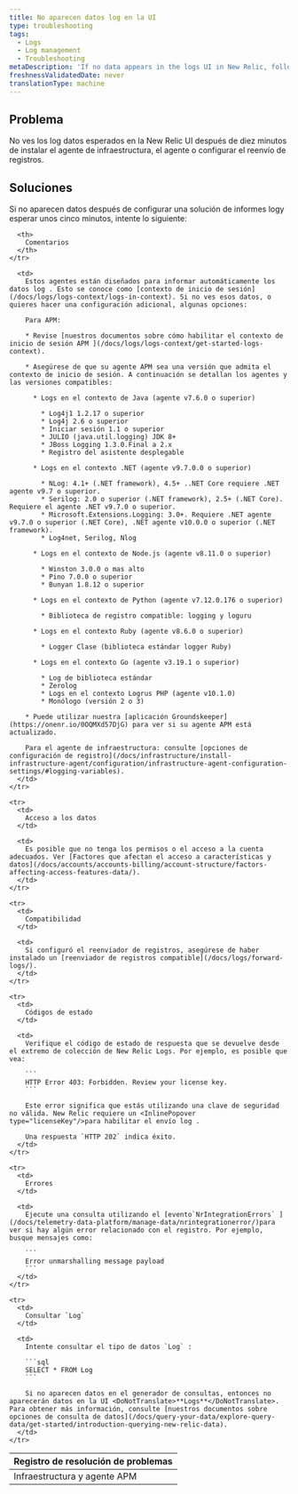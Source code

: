 ```yaml
---
title: No aparecen datos log en la UI
type: troubleshooting
tags:
  - Logs
  - Log management
  - Troubleshooting
metaDescription: 'If no data appears in the logs UI in New Relic, follow these troubleshooting tips.'
freshnessValidatedDate: never
translationType: machine
---
```


## Problema

No ves los log datos esperados en la New Relic UI después de diez minutos de instalar el agente de infraestructura, el <InlinePopover type="apm"/>agente o configurar el reenvío de registros.

## Soluciones

Si no aparecen datos después de configurar una solución de informes logy esperar unos cinco minutos, intente lo siguiente:

<table>
  <thead>
    <tr>
      <th>
        Registro de resolución de problemas
      </th>

      <th>
        Comentarios
      </th>
    </tr>
  </thead>

  <tbody>
    <tr>
      <td>
        Infraestructura y agente APM
      </td>

      <td>
        Estos agentes están diseñados para informar automáticamente los datos log . Esto se conoce como [contexto de inicio de sesión](/docs/logs/logs-context/logs-in-context). Si no ves esos datos, o quieres hacer una configuración adicional, algunas opciones:

        Para APM:

        * Revise [nuestros documentos sobre cómo habilitar el contexto de inicio de sesión APM ](/docs/logs/logs-context/get-started-logs-context).

        * Asegúrese de que su agente APM sea una versión que admita el contexto de inicio de sesión. A continuación se detallan los agentes y las versiones compatibles:

          * Logs en el contexto de Java (agente v7.6.0 o superior)

            * Log4j1 1.2.17 o superior
            * Log4j 2.6 o superior
            * Iniciar sesión 1.1 o superior
            * JULIO (java.util.logging) JDK 8+
            * JBoss Logging 1.3.0.Final a 2.x
            * Registro del asistente desplegable

          * Logs en el contexto .NET (agente v9.7.0.0 o superior)

            * NLog: 4.1+ (.NET framework), 4.5+ ..NET Core requiere .NET agente v9.7 o superior.
            * Serilog: 2.0 o superior (.NET framework), 2.5+ (.NET Core). Requiere el agente .NET v9.7.0 o superior.
            * Microsoft.Extensions.Logging: 3.0+. Requiere .NET agente v9.7.0 o superior (.NET Core), .NET agente v10.0.0 o superior (.NET framework).
            * Log4net, Serilog, Nlog

          * Logs en el contexto de Node.js (agente v8.11.0 o superior)

            * Winston 3.0.0 o mas alto
            * Pino 7.0.0 o superior
            * Bunyan 1.8.12 o superior

          * Logs en el contexto de Python (agente v7.12.0.176 o superior)

            * Biblioteca de registro compatible: logging y loguru

          * Logs en el contexto Ruby (agente v8.6.0 o superior)

            * Logger Clase (biblioteca estándar logger Ruby)

          * Logs en el contexto Go (agente v3.19.1 o superior)

            * Log de biblioteca estándar
            * Zerolog
            * Logs en el contexto Logrus PHP (agente v10.1.0)
            * Monólogo (versión 2 o 3)

        * Puede utilizar nuestra [aplicación Groundskeeper](https://onenr.io/0OQMXd57DjG) para ver si su agente APM está actualizado.

        Para el agente de infraestructura: consulte [opciones de configuración de registro](/docs/infrastructure/install-infrastructure-agent/configuration/infrastructure-agent-configuration-settings/#logging-variables).
      </td>
    </tr>

    <tr>
      <td>
        Acceso a los datos
      </td>

      <td>
        Es posible que no tenga los permisos o el acceso a la cuenta adecuados. Ver [Factores que afectan el acceso a características y datos](/docs/accounts/accounts-billing/account-structure/factors-affecting-access-features-data/).
      </td>
    </tr>

    <tr>
      <td>
        Compatibilidad
      </td>

      <td>
        Si configuró el reenviador de registros, asegúrese de haber instalado un [reenviador de registros compatible](/docs/logs/forward-logs/).
      </td>
    </tr>

    <tr>
      <td>
        Códigos de estado
      </td>

      <td>
        Verifique el código de estado de respuesta que se devuelve desde el extremo de colección de New Relic Logs. Por ejemplo, es posible que vea:

        ```
        HTTP Error 403: Forbidden. Review your license key.
        ```

        Este error significa que estás utilizando una clave de seguridad no válida. New Relic requiere un <InlinePopover type="licenseKey"/>para habilitar el envío log .

        Una respuesta `HTTP 202` indica éxito.
      </td>
    </tr>

    <tr>
      <td>
        Errores
      </td>

      <td>
        Ejecute una consulta utilizando el [evento`NrIntegrationErrors` ](/docs/telemetry-data-platform/manage-data/nrintegrationerror/)para ver si hay algún error relacionado con el registro. Por ejemplo, busque mensajes como:

        ```
        Error unmarshalling message payload
        ```
      </td>
    </tr>

    <tr>
      <td>
        Consultar `Log`
      </td>

      <td>
        Intente consultar el tipo de datos `Log` :

        ```sql
        SELECT * FROM Log
        ```

        Si no aparecen datos en el generador de consultas, entonces no aparecerán datos en la UI <DoNotTranslate>**Logs**</DoNotTranslate>. Para obtener más información, consulte [nuestros documentos sobre opciones de consulta de datos](/docs/query-your-data/explore-query-data/get-started/introduction-querying-new-relic-data).
      </td>
    </tr>
  </tbody>
</table>